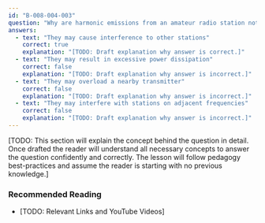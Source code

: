 ```yaml
---
id: "B-008-004-003"
question: "Why are harmonic emissions from an amateur radio station not wanted?"
answers:
  - text: "They may cause interference to other stations"
    correct: true
    explanation: "[TODO: Draft explanation why answer is correct.]"
  - text: "They may result in excessive power dissipation"
    correct: false
    explanation: "[TODO: Draft explanation why answer is incorrect.]"
  - text: "They may overload a nearby transmitter"
    correct: false
    explanation: "[TODO: Draft explanation why answer is incorrect.]"
  - text: "They may interfere with stations on adjacent frequencies"
    correct: false
    explanation: "[TODO: Draft explanation why answer is incorrect.]"
---
```


[TODO: This section will explain the concept behind the question in detail. Once drafted the reader will understand all necessary concepts to answer the question confidently and correctly. The lesson will follow pedagogy best-practices and assume the reader is starting with no previous knowledge.]

### Recommended Reading

- [TODO: Relevant Links and YouTube Videos]
